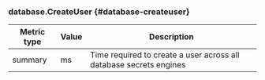 ### database.CreateUser {#database-createuser}

Metric type | Value | Description
----------- | ----- | -----------
summary     | ms    | Time required to create a user across all database secrets engines
